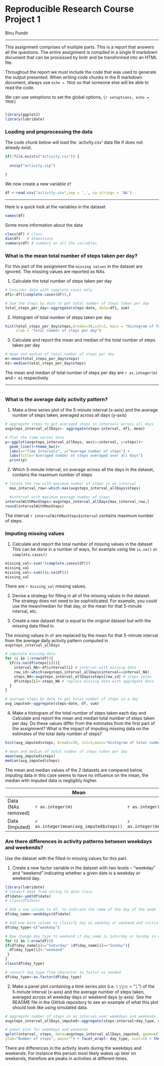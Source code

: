 Reproducible Research Course Project 1
===============================================
Binu Pundir  

***


This assignment comprises of multiple parts. This is a report that answers all the questions. The entire assignment is compiled in a single R markdown document that can be processed by knitr and be transformed into an HTML file.

Throughout the report we must include the code that was used to generate the output presented. When writing code chunks in the R markdown document, always use `echo = TRUE` so that someone else will be able to read the code.

We can use setoptions to set the global options, `{r setoptions, echo = TRUE}`
```r

```

```r
library(ggplot2)
library(lubridate)
```
### Loading and preprocessing the data
The code chunk below will load the `activity.csv' data file if does not already exist.
```r
if(!file.exists("activity.csv")) {
  
  unzip("activity.zip")
  
}
```
We now create a new variable `df` 
```r
df <-read.csv("activity.csv",sep = ',', na.strings = 'NA')
```
***  

Here is a quick look at the variables in the dataset
```r
names(df)
```
Some more information about the data

```r
class(df) # class
dim(df)   # dimensions
summary(df) # summary on all the variables
```

### What is the mean total number of steps taken per day?
For this part of the assignment the `missing values` in the dataset are ignored. The missiing values are reported as *NAs*.

1. Calculate the total number of steps taken per day


```r
# Consider data with complete cases only
df1<-df[(complete.cases(df)),]

# Sum the steps by date to get total number of steps taken per day
total_steps_per_day<-aggregate(steps~date, data=df1, sum)
```

2. Histogram of total number of steps taken per day


```r
hist(total_steps_per_day$steps,breaks=30,col=2, main = "Histogram of Total number of steps per day",
     xlab = "Total number of steps per day")
```

3. Calculate and report the mean and median of the total number of steps taken per day

```r
# mean and median of total number of steps per day
m<-mean(total_steps_per_day$steps)
m1<-median(total_steps_per_day$steps)
```

The mean and median of total number of steps per day are ``r as.integer(m) `` and ``r m1`` respectively

***
 



```r

```

### What is the average daily activity pattern?

1. Make a time series plot of the 5-minute interval (x-axis) and the average number of steps taken, averaged across all days (y-axis)


```r

# aggregate steps to get averaged steps in intervals across all days
avgsteps_interval_allDays<- aggregate(steps~interval, df1, mean)

# Plot the time series data
p<-ggplot(avgsteps_interval_allDays, aes(x=interval, y=steps))+
  geom_line()+theme_bw()+
  labs(x="Time Intervals", y="Average number of steps") + 
  labs(title="Averaged number of steps averaged over all days")
  print(p)
```

2. Which 5-minute interval, on average across all the days in the dataset, contains the maximum number of steps

```r
# locate the row with maximum number of steps in an interval
  max_interval_row<-which.max(avgsteps_interval_allDays$steps)

  #interval with maximum average number of steps  
intervalWithMaxSteps<-avgsteps_interval_allDays[max_interval_row,]
round(intervalWithMaxSteps)
```

The interval ``r intervalWithMaxSteps$interval `` contains maximum number of steps.

### Imputing missing values

1. Calculate and report the total number of missing values in the dataset 
This can be done in a number of ways, for example using the `is.na()`  or `complete.cases()`
```r

missing_val<-sum(!(complete.cases(df)))
missing_val
missing_val<-sum((is.na(df)))
missing_val
```

There are ``r missing_val`` missing values.

2. Devise a strategy for filling in all of the missing values in the dataset. The strategy does not need to be sophisticated. For example, you could use the mean/median for that day, or the mean for that 5-minute interval, etc.

3. Create a new dataset that is equal to the original dataset but with the missing data filled in.


The missing values in `df` are replaced by the mean for that 5-minute interval from the average daily activity pattern computed in `avgsteps_interval_allDays`

```r
# imputate missing data
for (i in 1:nrow(df)){
  if(is.na(df$steps[i])){
    interval_NA<-df$interval[i] # interval with missing data
    row_id<-which(avgsteps_interval_allDays$interval==interval_NA)
    steps_NA<-avgsteps_interval_allDays$steps[row_id] # steps value 
    df$steps[i]<-steps_NA # replace missing data with aggregate data
  }
}

# average steps by date to get total number of steps in a day
avg_imputed<-aggregate(steps~date, df, sum)


```

4. Make a histogram of the total number of steps taken each day and Calculate and report the mean and median total number of steps taken per day. Do these values differ from the estimates from the first part of the assignment? What is the impact of imputing missing data on the estimates of the total daily number of steps? 

```r
hist(avg_imputed$steps, breaks=30, col=3,main="Histogram of total number of steps taken each day (imputed data)",xlab= "Number of steps taken each day")

# mean and median of total number of steps taken per day
mean(avg_imputed$steps)
median(avg_imputed$steps)

```

The mean and median values of the 2 datasets are compared below, imputing data in this case seems to have no influence on the mean, the median with imputed data is negligibly higher.

| | Mean | Median| 
|-----|---|-----|
|Data (NAs removed)|`r as.integer(m)`|`r as.integer(m1)`|
|Data (Imputed) | `r as.integer(mean(avg_imputed$steps))`|`r as.integer(median(avg_imputed$steps))`|

### Are there differences in activity patterns between weekdays and weekends?

Use the dataset with the filled-in missing values for this part.

1. Create a new factor variable in the dataset with two levels – “weekday” and “weekend” indicating whether a given date is a weekday or weekend day.

```r
library(lubridate)
# Convert date from string to date class
df$date<-ymd(df$date)
# class(df$date)

# Add a new column to df, to indicate the name of the day of the week
df$day_name<-weekdays(df$date)

# Add one more column to classify day as weekday or weekend and initialise to weekday
df$day_type<-c("weekday")

# Now change day_type to weekend if day_name is Saturday or Sunday in df
for (i in 1:nrow(df)){
if(df$day_name[i]=="Saturday" |df$day_name[i]=="Sunday"){
  df$day_type[i]<-"weekend"
 }
}
class(df$day_type)

# convert day_type from character to factor as needed
df$day_type<-as.factor(df$day_type)

```

2. Make a panel plot containing a time series plot (i.e. 𝚝𝚢𝚙𝚎 = "𝚕") of the 5-minute interval (x-axis) and the average number of steps taken, averaged across all weekday days or weekend days (y-axis). See the README file in the GitHub repository to see an example of what this plot should look like using simulated data.

```r
# aggregate number of steps in an interval over weekdays and weekends
avgsteps_interval_allDays_imputed<-aggregate(steps~interval+day_type, df, mean)

# panel plot for weekdays and weekends
qplot(interval, steps, data=avgsteps_interval_allDays_imputed, geom=c("line"), xlab="Interval", 
ylab="Number of steps", main="") + facet_wrap(~ day_type, ncol=1) + theme_bw()
```

There are differences in the activity levels during the weekdays and weekends. For instance this person most likely wakes up later on weekends, therefore are peaks in activities at different times.
